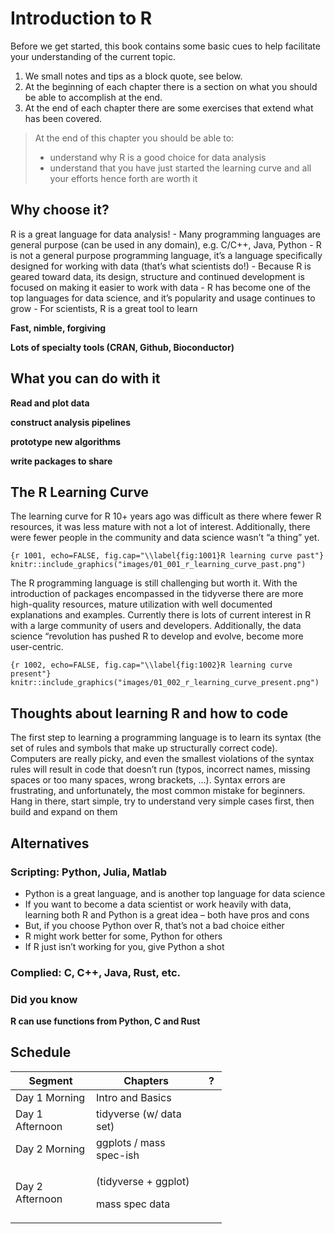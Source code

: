 # Introduction to R

Before we get started, this book contains some basic cues to help facilitate your understanding of the current topic.

1.  We small notes and tips as a block quote, see below.
2.  At the beginning of each chapter there is a section on what you should be able to accomplish at the end.
3.  At the end of each chapter there are some exercises that extend what has been covered.

> At the end of this chapter you should be able to:
>
> -   understand why R is a good choice for data analysis
> -   understand that you have just started the learning curve and all your efforts hence forth are worth it

## Why choose it? {.unnumbered}

R is a great language for data analysis! - Many programming languages are general purpose (can be used in any domain), e.g. C/C++, Java, Python - R is not a general purpose programming language, it's a language specifically designed for working with data (that's what scientists do!) - Because R is geared toward data, its design, structure and continued development is focused on making it easier to work with data - R has become one of the top languages for data science, and it's popularity and usage continues to grow - For scientists, R is a great tool to learn

**Fast, nimble, forgiving**

**Lots of specialty tools (CRAN, Github, Bioconductor)**

## What you can do with it {.unnumbered}

**Read and plot data**

**construct analysis pipelines**

**prototype new algorithms**

**write packages to share**

## The R Learning Curve {.unnumbered}

The learning curve for R 10+ years ago was difficult as there where fewer R resources, it was less mature with not a lot of interest. Additionally, there were fewer people in the community and data science wasn't "a thing" yet.

```{r 1001, echo=FALSE, fig.cap="\\label{fig:1001}R learning curve past"}
knitr::include_graphics("images/01_001_r_learning_curve_past.png")
```

The R programming language is still challenging but worth it. With the introduction of packages encompassed in the tidyverse there are more high-quality resources, mature utilization with well documented explanations and examples. Currently there is lots of current interest in R with a large community of users and developers. Additionally, the data science "revolution has pushed R to develop and evolve, become more user-centric.

```{r 1002, echo=FALSE, fig.cap="\\label{fig:1002}R learning curve present"}
knitr::include_graphics("images/01_002_r_learning_curve_present.png")
```

## Thoughts about learning R and how to code {.unnumbered}

The first step to learning a programming language is to learn its syntax (the set of rules and symbols that make up structurally correct code). Computers are really picky, and even the smallest violations of the syntax rules will result in code that doesn't run (typos, incorrect names, missing spaces or too many spaces, wrong brackets, ...). Syntax errors are frustrating, and unfortunately, the most common mistake for beginners. Hang in there, start simple, try to understand very simple cases first, then build and expand on them

## Alternatives {.unnumbered}

### Scripting: Python, Julia, Matlab {.unnumbered}

-   Python is a great language, and is another top language for data science
-   If you want to become a data scientist or work heavily with data, learning both R and Python is a great idea -- both have pros and cons
-   But, if you choose Python over R, that's not a bad choice either
-   R might work better for some, Python for others
-   If R just isn't working for you, give Python a shot

### Complied: C, C++, Java, Rust, etc. {.unnumbered}

### Did you know {.unnumbered}

**R can use functions from Python, C and Rust**

## Schedule

+-----------------+-------------------------+---+
| Segment         | Chapters                | ? |
+=================+=========================+===+
| Day 1 Morning   | Intro and Basics        |   |
+-----------------+-------------------------+---+
| Day 1 Afternoon | tidyverse (w/ data set) |   |
+-----------------+-------------------------+---+
| Day 2 Morning   | ggplots / mass spec-ish |   |
+-----------------+-------------------------+---+
| Day 2 Afternoon | (tidyverse + ggplot)    |   |
|                 |                         |   |
|                 | mass spec data          |   |
+-----------------+-------------------------+---+
